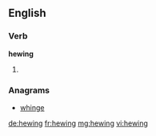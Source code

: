 ==English==

===Verb===
'''hewing'''
# {{present participle of|hew}}

===Anagrams===
* [[whinge#English|whinge]]

[[de:hewing]]
[[fr:hewing]]
[[mg:hewing]]
[[vi:hewing]]